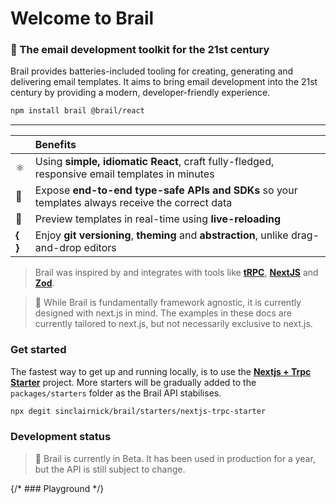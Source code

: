 # Welcome to Brail

### 💌 The email development toolkit for the 21st century

Brail provides batteries-included tooling for creating, generating and delivering email templates. It aims to bring email development into the 21st century by providing a modern, developer-friendly experience.

```bash
npm install brail @brail/react
```

---


|           | Benefits                                                                                        |
| --------- | :---------------------------------------------------------------------------------------------- |
| ⚛️        | Using **simple, idiomatic React**, craft fully-fledged, responsive email templates in minutes   |
| 🧢        | Expose **end-to-end type-safe APIs and SDKs** so your templates always receive the correct data |
| 👀        | Preview templates in real-time using **live-reloading**                                         |
| **\{ \}** | Enjoy **git versioning**, **theming** and **abstraction**, unlike drag-and-drop editors         |

> Brail was inspired by and integrates with tools like [**tRPC**](https://github.com/trpc/trpc), [**NextJS**](https://github.com/vercel/next.js/) and [**Zod**](https://github.com/colinhacks/zod).

> 🔔 While Brail is fundamentally framework agnostic, it is currently designed with next.js in mind. The examples in these docs are currently tailored to next.js, but not necessarily exclusive to next.js.

### Get started

The fastest way to get up and running locally, is to use the [**Nextjs + Trpc Starter**](https://github.com/sinclairnick/brail/tree/main/packages/starters/nextjs-trpc-starter) project. More starters will be gradually added to the `packages/starters` folder as the Brail API stabilises.

```bash
npx degit sinclairnick/brail/starters/nextjs-trpc-starter
```


### Development status

> 🚦 Brail is currently in Beta. It has been used in production for a year, but the API is still subject to change.

{/* ### Playground */}

